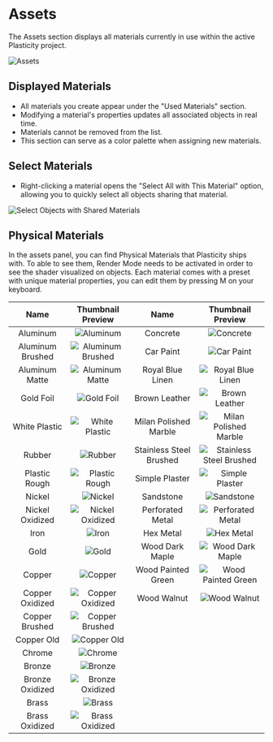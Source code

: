 
# Assets

The Assets section displays all materials currently in use within the active Plasticity project. 

![Assets](/img/assets.png)

## Displayed Materials

- All materials you create appear under the "Used Materials" section.
- Modifying a material's properties updates all associated objects in real time. 
- Materials cannot be removed from the list.
- This section can serve as a color palette when assigning new materials.

## Select Materials

- Right-clicking a material opens the "Select All with This Material" option, allowing you to quickly select all objects sharing that material.

![Select Objects with Shared Materials](/img/assets-select-materials.png)

## Physical Materials

In the assets panel, you can find Physical Materials that Plasticity ships with. To able to see them, Render Mode needs to be activated in order to see the shader visualized on objects. Each material comes with a preset with unique material properties, you can edit them by pressing M on your keyboard. 

| Name   | Thumbnail Preview   | Name   | Thumbnail Preview    |
|:------:|:---------------------:|:------:|:----------------------:|
| Aluminum | ![Aluminum](/img/aluminum.png)                           | Concrete      | ![Concrete](/img/concrete.png)       |
| Aluminum Brushed | ![Aluminum Brushed](/img/aluminum-brushed.png)   | Car Paint     | ![Car Paint](/img/car-paint.png)       |
| Aluminum Matte | ![Aluminum Matte](/img/aluminum-matte.png)         | Royal Blue Linen  | ![Royal Blue Linen](/img/royal-blue-linen.png)       |
| Gold Foil | ![Gold Foil](/img/gold-foil.png)   | Brown Leather     | ![Brown Leather](/img/brown-leather.png)       |
| White Plastic | ![White Plastic](/img/white-plastic.png)   | Milan Polished Marble     | ![Milan Polished Marble](/img/milan-polished-marble.png)       |
| Rubber | ![Rubber](/img/rubber.png)   | Stainless Steel Brushed     | ![Stainless Steel Brushed](/img/stainless-steel-brushed.png)       |
| Plastic Rough | ![Plastic Rough](/img/plastic-rough.png)   | Simple Plaster    | ![Simple Plaster](/img/simple-plaster.png)       |
| Nickel | ![Nickel](/img/nickel.png)   | Sandstone    | ![Sandstone](/img/sandstone.png)       |
| Nickel Oxidized | ![Nickel Oxidized](/img/nickel-oxidized.png)   | Perforated Metal    | ![Perforated Metal](/img/perforated-netal.png)       |
| Iron | ![Iron](/img/iron.png)   | Hex Metal    | ![Hex Metal](/img/hex-metal.png)        |
| Gold | ![Gold](/img/gold.png)   | Wood Dark Maple    | ![Wood Dark Maple](/img/wood-dark-maple.png)        |
| Copper | ![Copper](/img/copper.png)   | Wood Painted Green    | ![Wood Painted Green](/img/wood-painted-green.png)        |
| Copper Oxidized    | ![Copper Oxidized](/img/copper-oxidized.png)        | Wood Walnut    | ![Wood Walnut](/img/wood-walnut.png)        |
| Copper Brushed   | ![Copper Brushed](/img/copper-brushed.png)   |    |    |
| Copper Old    | ![Copper Old](/img/copper-old.png)  |          |     |
| Chrome    | ![Chrome](/img/chrome.png) |    |      |
| Bronze    | ![Bronze](/img/bronze.png) |    |        |
| Bronze Oxidized   | ![Bronze Oxidized](/img/bronze-oxidized.png)        |      |        |
| Brass  | ![Brass](/img/brass.png)        |     |        |
| Brass Oxidized   | ![Brass Oxidized](/img/brass-oxidized.png)        |     |    |


